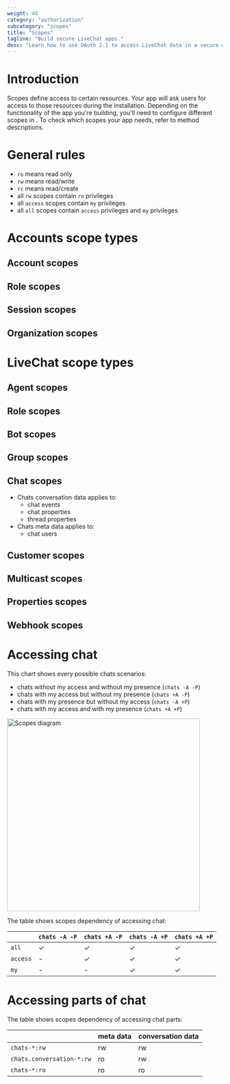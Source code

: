 ```yaml
---
weight: 40
category: "authorization"
subcategory: "scopes"
title: "Scopes"
tagline: "Build secure LiveChat apps."
desc: "Learn how to use OAuth 2.1 to access LiveChat data in a secure way."
---
```


# Introduction

Scopes define access to certain resources. Your app will ask users for access to those resources during the installation. Depending on the functionality of the app you're building, you'll need to configure different scopes in <Placeholder id="DEVELOPER_CONSOLE_URL" />. To check which scopes your app needs, refer to method descriptions.

# General rules

- `ro` means read only
- `rw` means read/write
- `rc` means read/create
- all `rw` scopes contain `ro` privileges
- all `access` scopes contain `my` privileges
- all `all` scopes contain `access` privileges and `my` privileges

# Accounts scope types

## Account scopes

<Scopes scopes="accounts--my:ro,accounts--my:rw,accounts--all:ro,accounts--all:rw,accounts--all:rc" />

## Role scopes

<Scopes scopes="accounts.roles--all:ro" />

## Session scopes

<Scopes scopes="sessions--my:ro,sessions--my:rw" />

## Organization scopes

<Scopes scopes="organization--my:rw" />

# LiveChat scope types

## Agent scopes

<Scopes scopes="agents--my:rw,agents--my:ro,agents--all:rw,agents--all:ro,access_rules:ro,access_rules:rw" />

## Role scopes

<Scopes scopes="accounts.roles.lc--all:rw" />

## Bot scopes

<Scopes scopes="agents-bot--my:ro,agents-bot--my:rw,agents-bot--all:ro,agents-bot--all:rw" />

## Group scopes

<Scopes scopes="groups--my:rw,groups--my:ro,groups--all:rw,groups--all:ro" />

## Chat scopes

<Scopes scopes="chats--all:ro,chats--access:ro,chats--all:rw,chats--access:rw" />

- Chats conversation data applies to:
  - chat events
  - chat properties
  - thread properties
- Chats meta data applies to:
  - chat users

## Customer scopes

<Scopes scopes="customers.ban:rw,customers:own,customers:ro,customers:rw" />

## Multicast scopes

<Scopes scopes="multicast:rw" />

## Properties scopes

<Scopes scopes="properties--my:ro,properties--my:rw,properties--all:ro,properties--configuration:rw" />

## Webhook scopes

<Scopes scopes="webhooks--my:ro,webhooks--my:rw,webhooks--all:ro,webhooks--all:rw,webhooks.state:ro,webhooks.state:rw,webhooks.configuration:rw" />

# Accessing chat

This chart shows every possible chats scenarios:

- chats without my access and without my presence (`chats -A -P`)
- chats with my access but without my presence (`chats +A -P`)
- chats with my presence but without my access (`chats -A +P`)
- chats with my access and with my presence (`chats +A +P`)

<div style={{width: '450px'}}>
<img
  alt="Scopes diagram"
  src="/images/authorization/livechat-scopes-diagram.png"
  width="450px"
  height="450px"
/>
</div>

The table shows scopes dependency of accessing chat:

|          | `chats -A -P` | `chats +A -P` | `chats -A +P` | `chats +A +P` |
| -------- | ------------- | ------------- | ------------- | ------------- |
| `all`    | ✓             | ✓             | ✓             | ✓             |
| `access` | -             | ✓             | ✓             | ✓             |
| `my`     | -             | -             | ✓             | ✓             |

# Accessing parts of chat

The table shows scopes dependency of accessing chat parts:

|                           | meta data | conversation data |
| ------------------------- | --------- | ----------------- |
| `chats-*:rw`              | rw        | rw                |
| `chats.conversation-*:rw` | ro        | rw                |
| `chats-*:ro`              | ro        | ro                |
